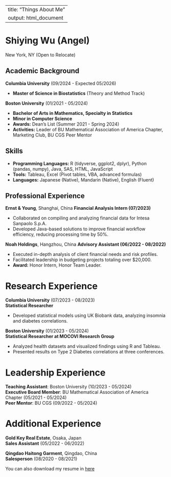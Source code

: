 
---
title: "Things About Me"
output: html_document
---
# Shiying Wu (Angel)
New York, NY (Open to Relocate)

## Academic Background
**Columbia University** (09/2024 - Expected 05/2026)

- **Master of Science in Biostatistics** (Theory and Method Track)

**Boston University** (01/2021 - 05/2024)

- **Bachelor of Arts in Mathematics, Specialty in Statistics**
- **Minor in Computer Science**
- **Awards:** Dean’s List (Summer 2021 - Spring 2024)
- **Activities:** Leader of BU Mathematical Association of America Chapter, Marketing Club, BU CGS Peer Mentor

## Skills

- **Programming Languages:** R (tidyverse, ggplot2, dplyr), Python (pandas, numpy), Java, SAS, HTML, JavaScript
- **Tools:** Tableau, Excel (Pivot tables, VBA, advanced formulas)
- **Languages:** Japanese (Native), Mandarin (Native), English (Fluent)

## Professional Experience

**Ernst & Young**, Shanghai, China
**Financial Analysis Intern (07/2023)**

- Collaborated on compiling and analyzing financial data for Intesa Sanpaolo S.p.A.
- Developed Java-based solutions to improve financial workflow efficiency, reducing processing time by 50%.

**Noah Holdings**, Hangzhou, China
**Advisory Assistant (06/2022 - 08/2022)**

- Executed in-depth analysis of client financial needs and risk profiles.
- Facilitated leadership in budgeting projects totaling over $20,000.
- **Award:** Honor Intern, Honor Team Leader.

# Research Experience

**Columbia University** (07/2023 - 08/2023)    
**Statistical Researcher**

- Developed statistical models using UK Biobank data, analyzing insomnia and diabetes correlations.

**Boston University** (01/2023 - 05/2024)     
**Statistical Researcher at MOCOVI Research Group**

- Analyzed health datasets and visualized findings using R and Tableau.
- Presented results on Type 2 Diabetes correlations at three conferences.

# Leadership Experience

**Teaching Assistant**: Boston University (10/2023 - 05/2024)      
**Executive Board Member**: BU Mathematical Association of America Chapter (05/2021 - 05/2024)      
**Peer Mentor**: BU CGS (09/2022 - 05/2024)     
 
# Additional Experience

**Gold Key Real Estate**, Osaka, Japan      
**Sales Assistant** (05/2022 - 06/2022)

**Qingdao Haitong Garment**, Qingdao, China      
**Salesperson** (08/2020 - 08/2021)

You can also download my resume in [here](resource/Resume-Shiying Wu 2024.pdf)